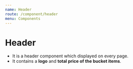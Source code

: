 ```yaml
---
name: Header
route: /component/header
menu: Components
---
```



# Header

- It is a header component which displayed on every page.
- It contains a **logo** and **total price of the bucket items**.
